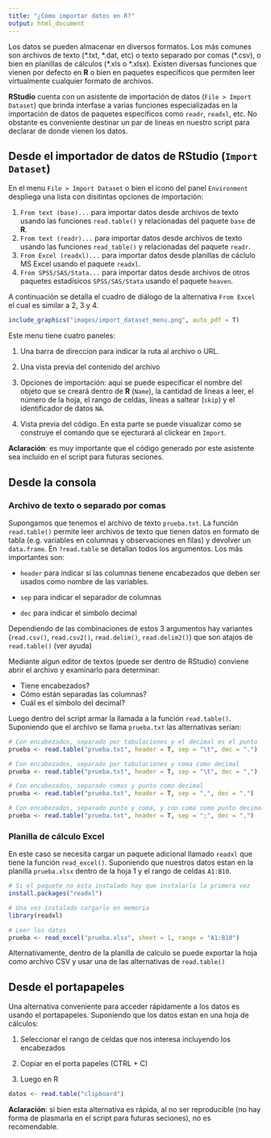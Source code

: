```yaml
---
title: "¿Cómo importar datos en R?"
output: html_document
---
```


Los datos se pueden almacenar en diversos formatos. Los más comunes son archivos de texto (\*.txt, \*.dat, etc) o texto separado por comas (\*.csv), o bien en planillas de cálculos (\*.xls o \*.xlsx). Existen diversas funciones que vienen por defecto en **R** o bien en paquetes específicos que permiten leer virtualmente cualquier formato de archivos. 

**RStudio** cuenta con un asistente de importación de datos (`File > Import Dataset`) que brinda interfase a varias funciones especializadas en la importación de datos de paquetes específicos como `readr`, `readxl`, etc. No obstante es conveniente destinar un par de lineas en nuestro script para declarar de donde vienen los datos. 

## Desde el importador de datos de RStudio (`Import Dataset`)

En el menu `File > Import Dataset` o bien el ícono del panel `Environment` despliega una lista con disitintas opciones de importación:

1. `From text (base)...` para importar datos desde archivos de texto usando las funciones `read.table()` y relacionadas del paquete `base` de **R**.
2. `From text (readr)...` para importar datos desde archivos de texto usando las funciones `read_table()` y relacionadas del paquete `readr`.
3. `From Excel (readxl)...` para importar datos desde planillas de cáclulo MS Excel usando el paquete `readxl`.
4. `From SPSS/SAS/Stata...` para importar datos desde archivos de otros paquetes estadísicos `SPSS/SAS/Stata` usando el paquete `heaven`.

A continuación se detalla el cuadro de diálogo de la alternativa `From Excel` el cual es similar a 2, 3 y 4.

```r
include_graphics("images/import_dataset_menu.png", auto_pdf = T)
```

Este menu tiene cuatro paneles:

1. Una barra de direccion para indicar la ruta al archivo o URL.

2. Una vista previa del contenido del archivo

3. Opciones de importación: aquí se puede especificar el nombre del objeto que se creará dentro de **R** (`Name`), la cantidad de lineas a leer, el número de la hoja, el rango de celdas, líneas a saltear (`skip`) y el identificador de datos `NA`.

4. Vista previa del código. En esta parte se puede visualizar como se construye el comando que se ejecturará al clickear en `Import`.

**Aclaración**: es muy importante que el código generado por este asistente sea incluido en el script para futuras seciones.

## Desde la consola

### Archivo de texto o separado por comas

Supongamos que tenemos el archivo de texto `prueba.txt`. La función `read.table()` permite leer archivos de texto que tienen datos en formato de tabla (e.g. variables en columnas y observaciones en filas) y devolver un `data.frame`. En `?read.table` se detallan todos los argumentos. Los más importantes son:

- `header` para indicar si las columnas tienene encabezados que deben ser usados como nombre de las variables.

- `sep` para indicar el separador de columnas

- `dec` para indicar el simbolo decimal

Dependiendo de las combinaciones de estos 3 argumentos hay variantes (`read.csv()`, `read.csv2()`, `read.delim()`, `read.delim2()`) que son atajos de `read.table()` (ver ayuda) 

Mediante algun editor de textos (puede ser dentro de RStudio) conviene abrir el archivo y examinarlo para determinar:

- Tiene encabezados?
- Cómo están separadas las columnas?
- Cuál es el símbolo del decimal?

Luego dentro del script armar la llamada a la función `read.table()`. Suponiendo que el archivo se llama `prueba.txt` las alternativas serían:

```r
# Con encabezados, separado por tabulaciones y el decimal es el punto
prueba <- read.table("prueba.txt", header = T, sep = "\t", dec = ".")

# Con encabezados, separado por tabulaciones y coma como decimal
prueba <- read.table("prueba.txt", header = T, sep = "\t", dec = ",")

# Con encabezados, separado comas y punto como decimal
prueba <- read.table("prueba.txt", header = T, sep = ",", dec = ".")

# Con encabezados, separado punto y coma, y con coma como punto decimal
prueba <- read.table("prueba.txt", header = T, sep = ";", dec = ",")
```

### Planilla de cálculo Excel

En este caso se necesita cargar un paquete adicional llamado `readxl` que tiene la función `read_excel()`. Suponiendo que nuestros datos estan en la planilla `prueba.xlsx` dentro de la hoja 1 y el rango de celdas `A1:B10`.

```r
# Si el paquete no esta instalado hay que instalarlo la primera vez
install.packages("readxl")

# Una vez instalado cargarlo en memoria
library(readxl)

# Leer los datos
prueba <- read_excel("prueba.xlsx", sheet = 1, range = "A1:B10")
```

Alternativamente, dentro de la planilla de calculo se puede exportar la hoja como archivo CSV y usar una de las alternativas de `read.table()`

## Desde el portapapeles

Una alternativa conveniente para acceder rápidamente a los datos es usando el portapapeles. Suponiendo que los datos estan en una hoja de cálculos:

1. Seleccionar el rango de celdas que nos interesa incluyendo los encabezados

2. Copiar en el porta papeles (CTRL + C)

3. Luego en R

```r
datos <- read.table("clipboard")
```

**Aclaración**: si bien esta alternativa es rápida, al no ser reproducible (no hay forma de plasmarla en el script para futuras seciones), no es recomendable.
